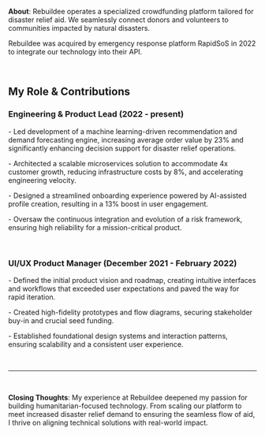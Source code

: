 **About**: Rebuildee operates a specialized crowdfunding platform tailored for disaster relief aid. We seamlessly connect donors and volunteers to communities impacted by natural disasters.

Rebuildee was acquired by emergency response platform RapidSoS in 2022 to integrate
our technology into their API.

<br />

## My Role & Contributions

### Engineering & Product Lead (2022 - present)

<p class="markdown-mt-2">
  - Led development of a machine learning-driven recommendation and demand
  forecasting engine, increasing average order value by 23% and significantly
  enhancing decision support for disaster relief operations.
</p>
<p>
  - Architected a scalable microservices solution to accommodate 4x customer
  growth, reducing infrastructure costs by 8%, and accelerating engineering
  velocity.
</p>
<p>
  - Designed a streamlined onboarding experience powered by AI-assisted profile
  creation, resulting in a 13% boost in user engagement.
</p>
<p>
  - Oversaw the continuous integration and evolution of a risk framework,
  ensuring high reliability for a mission-critical product.
</p>

<br />

### UI/UX Product Manager (December 2021 - February 2022)

<p class="markdown-mt-2">
  - Defined the initial product vision and roadmap, creating intuitive
  interfaces and workflows that exceeded user expectations and paved the way for
  rapid iteration.
</p>

<p>
  - Created high-fidelity prototypes and flow diagrams, securing stakeholder
  buy-in and crucial seed funding.
</p>

<p>
  - Established foundational design systems and interaction patterns, ensuring
  scalability and a consistent user experience.
</p>
<br />

---

<br />

**Closing Thoughts**: My experience at Rebuildee deepened my passion for building humanitarian-focused technology. From scaling our platform to meet increased disaster relief demand to ensuring the seamless flow of aid, I thrive on aligning technical solutions with real-world impact.
